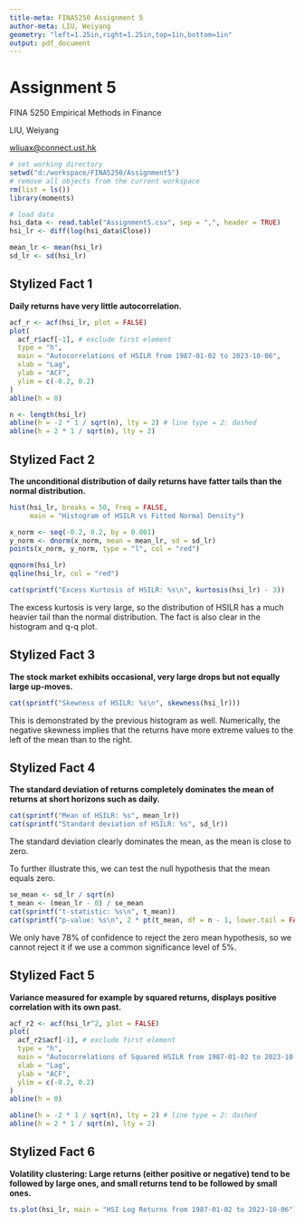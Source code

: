 ```yaml
---
title-meta: FINA5250 Assignment 5
author-meta: LIU, Weiyang
geometry: "left=1.25in,right=1.25in,top=1in,bottom=1in"
output: pdf_document
---
```


# Assignment 5
FINA 5250 Empirical Methods in Finance

LIU, Weiyang

[wliuax@connect.ust.hk](mailto:wliuax@connect.ust.hk)

```r
# set working directory
setwd("d:/workspace/FINA5250/Assignment5")
# remove all objects from the current workspace
rm(list = ls())
library(moments)
```

```r
# load data
hsi_data <- read.table("Assignment5.csv", sep = ",", header = TRUE)
hsi_lr <- diff(log(hsi_data$Close))

mean_lr <- mean(hsi_lr)
sd_lr <- sd(hsi_lr)
```

## Stylized Fact 1
**Daily returns have very little autocorrelation.**

```r
acf_r <- acf(hsi_lr, plot = FALSE)
plot(
  acf_r$acf[-1], # exclude first element
  type = "h",
  main = "Autocorrelations of HSILR from 1987-01-02 to 2023-10-06",
  xlab = "Lag",
  ylab = "ACF",
  ylim = c(-0.2, 0.2)
)
abline(h = 0)

n <- length(hsi_lr)
abline(h = -2 * 1 / sqrt(n), lty = 2) # line type = 2: dashed
abline(h = 2 * 1 / sqrt(n), lty = 2)
```

## Stylized Fact 2
**The unconditional distribution of daily returns have fatter tails than the normal distribution.**

```r
hist(hsi_lr, breaks = 50, freq = FALSE,
     main = "Histogram of HSILR vs Fitted Normal Density")

x_norm <- seq(-0.2, 0.2, by = 0.001)
y_norm <- dnorm(x_norm, mean = mean_lr, sd = sd_lr)
points(x_norm, y_norm, type = "l", col = "red")
```
```r
qqnorm(hsi_lr)
qqline(hsi_lr, col = "red")

cat(sprintf("Excess Kurtosis of HSILR: %s\n", kurtosis(hsi_lr) - 3))
```

The excess kurtosis is very large, so the distribution of HSILR has a much heavier tail than the normal distribution. The fact is also clear in the histogram and q-q plot.

## Stylized Fact 3
**The stock market exhibits occasional, very large drops but not equally large up-moves.**

```r
cat(sprintf("Skewness of HSILR: %s\n", skewness(hsi_lr)))
```

This is demonstrated by the previous histogram as well. Numerically, the negative skewness implies that the returns have more extreme values to the left of the mean than to the right.

## Stylized Fact 4
**The standard deviation of returns completely dominates the mean of returns at short horizons such as daily.**

```r
cat(sprintf("Mean of HSILR: %s", mean_lr))
cat(sprintf("Standard deviation of HSILR: %s", sd_lr))
```
The standard deviation clearly dominates the mean, as the mean is close to zero.

To further illustrate this, we can test the null hypothesis that the mean equals zero.

```r
se_mean <- sd_lr / sqrt(n)
t_mean <- (mean_lr - 0) / se_mean
cat(sprintf("t-statistic: %s\n", t_mean))
cat(sprintf("p-value: %s\n", 2 * pt(t_mean, df = n - 1, lower.tail = FALSE)))
```

We only have 78\% of confidence to reject the zero mean hypothesis, so we cannot reject it if we use a common significance level of 5\%.

## Stylized Fact 5
**Variance measured for example by squared returns, displays positive correlation with its own past.**

```r
acf_r2 <- acf(hsi_lr^2, plot = FALSE)
plot(
  acf_r2$acf[-1], # exclude first element
  type = "h",
  main = "Autocorrelations of Squared HSILR from 1987-01-02 to 2023-10-06",
  xlab = "Lag",
  ylab = "ACF",
  ylim = c(-0.2, 0.2)
)
abline(h = 0)

abline(h = -2 * 1 / sqrt(n), lty = 2) # line type = 2: dashed
abline(h = 2 * 1 / sqrt(n), lty = 2)
```

## Stylized Fact 6
**Volatility clustering: Large returns (either positive or negative) tend to be followed by large ones, and small returns tend to be followed by small ones.**

```r
ts.plot(hsi_lr, main = "HSI Log Returns from 1987-01-02 to 2023-10-06")
```
